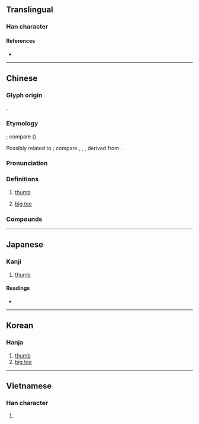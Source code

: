 {{character info}}
==Translingual==

===Han character===
{{Han char|rn=64|rad=手|as=05|sn=8|four=57050|canj=QWYI|ids=⿰扌母}}

====References====
* {{Han ref|kx=0424.220|dkj=11944|dj=0773.030|hdz=31862.050|uh=62C7|ud=25287|bh=A9E6|bd=43494}}

----

==Chinese==
{{zh-forms|alt=𧿹}}

===Glyph origin===
{{Han etym}}
{{Han compound|手|alt1=扌|母|ls=psc|c1=s|c2=p}}.

===Etymology===
{{der|zh|sit}}; compare {{cog|tbq-lol-pro|*C-ma³||thumb}} ({{zh-ref|Schuessler, 2007}}).

Possibly related to {{och-l|母|mother}}; compare {{cog|tbq-lol-pro|*C-ma³||female suffix}}, {{m|tbq-lol-pro|*ʔəC-ma³||mother}}, {{cog|za|mehfwngz||thumb}}, derived from {{m|za|meh||mother}}.

===Pronunciation===
{{zh-pron
|m=mǔ
|c=mou5
|mn=qz:bió/xm:bó͘/twv,zz:bó/qz,tw,xm:bú
|mn_note=bió/bó͘ - literary; bó/bú - vernacular
|mc=y
|oc=y
|cat=n
}}

===Definitions===
{{zh-hanzi}}

# {{lb|zh|anatomy}} [[thumb]]
# {{lb|zh|anatomy}} [[big toe]]

===Compounds===
{{zh-der|二拇指|大拇哥|大拇指|大拇指頭|小拇指|拇印|拇戰|拇指|拇趾|拇量|挑大拇哥|駢拇枝指}}

----

==Japanese==

===Kanji===
{{ja-kanji|grade=|rs=手05}}

# [[thumb]]

====Readings====
* {{ja-readings
|goon=む, も
|kanon=ぼう
|kanyoon=ぼ
|kun=おやゆび
}}

----

==Korean==

===Hanja===
{{ko-hanja|무}}

# [[thumb]]
# [[big toe]]

----

==Vietnamese==

===Han character===
{{vi-hantu|mẫu|rs=手05}}

# {{rfdef|vi}}